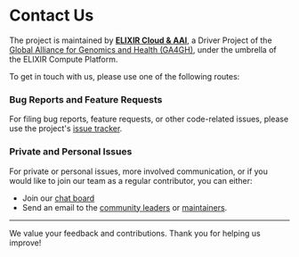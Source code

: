 
# Contact Us

The project is maintained by [**ELIXIR Cloud & AAI**](https://elixir-cloud.dcc.sib.swiss/), a Driver Project of the [Global Alliance for Genomics and Health (GA4GH)](https://www.ga4gh.org/), under the umbrella of the ELIXIR Compute Platform.

To get in touch with us, please use one of the following routes:

### Bug Reports and Feature Requests

For filing bug reports, feature requests, or other code-related issues, please use the project's [issue tracker](https://github.com/elixir-cloud-aai/cloud-components/issues).

### Private and Personal Issues

For private or personal issues, more involved communication, or if you would like to join our team as a regular contributor, you can either:

- Join our [chat board](https://join.slack.com/t/elixir-cloud/shared_invite/zt-1uvebyx1e-NcC0Hof2guT9df~haBdQaw)
- Send an email to the [community leaders](mailto:alexander.kanitz@alumni.ethz.ch) or [maintainers](mailto:me@anuragxd.com).

---

<Callout type='info'>
  <div className='text-sm'>
    We value your feedback and contributions. Thank you for helping us improve!
  </div>
</Callout>
